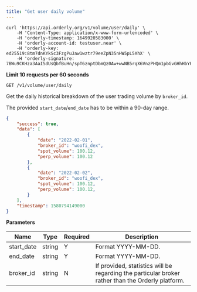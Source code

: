 ```yaml
---
title: "Get user daily volume"
---
```


<RequestExample>

```shell
curl 'https://api.orderly.org/v1/volume/user/daily' \
    -H 'Content-Type: application/x-www-form-urlencoded' \
    -H 'orderly-timestamp: 1649920583000' \
    -H 'orderly-account-id: testuser.near' \
    -H 'orderly-key: ed25519:8tm7dnKYkSc3FzgPuJaw1wztr79eeZpN35nHW5pL5XhX' \
    -H 'orderly-signature: 7BWu9CKHza3AaISdUsQbfBuHn/spT6znptDbmQz0Aw+wwNB5rqX6VnzPHQm1pbGvGHhHbYFig0YJRkeMZs/NDA=='
```
</RequestExample>

**Limit 10 requests per 60 seconds**

`GET /v1/volume/user/daily`

Get the daily historical breakdown of the user trading volume by `broker_id`. 

The provided `start_date`/`end_date` has to be within a 90-day range.

<ResponseExample>

```json Response
{
    "success": true,
    "data": [
        {
            "date": "2022-02-01",
            "broker_id": "woofi_dex",
            "spot_volume": 100.12,
            "perp_volume": 100.12
        },
        {
            "date": "2022-02-02",
            "broker_id": "woofi_dex",
            "spot_volume": 100.12,
            "perp_volume": 100.12,
        }
    ],
    "timestamp": 1580794149000
}
```
</ResponseExample>

**Parameters**

| Name       | Type   | Required | Description                                                                                       |
| ---------- | ------ |----------| ------------------------------------------------------------------------------------------------- |
| start_date | string | Y        | Format YYYY-MM-DD.                                                                                |
| end_date   | string | Y        | Format YYYY-MM-DD.                                                                                |
| broker_id  | string | N        | If provided, statistics will be regarding the particular broker rather than the Orderly platform. |

